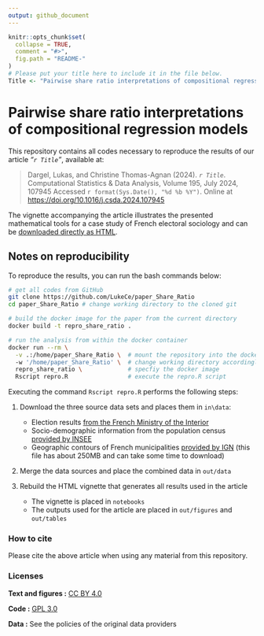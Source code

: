```yaml
---
output: github_document
---
```


<!-- README.md is generated from README.Rmd. Please edit that file -->

```r
knitr::opts_chunk$set(
  collapse = TRUE,
  comment = "#>",
  fig.path = "README-"
)
# Please put your title here to include it in the file below.
Title <- "Pairwise share ratio interpretations of compositional regression models"
```

# Pairwise share ratio interpretations of compositional regression models

This repository contains all codes necessary to reproduce the results of our article *"`r Title`"*, available at:

> Dargel, Lukas, and Christine Thomas-Agnan (2024).
> *`r Title`*.
> Computational Statistics & Data Analysis, Volume 195, July 2024, 107945
> Accessed `r format(Sys.Date(), "%d %b %Y")`.
> Online at <https://doi.org/10.1016/j.csda.2024.107945>

The vignette accompanying the article illustrates the presented mathematical tools for a case study of French electoral sociology and can be [downloaded directly as HTML](https://htmlpreview.github.io/?https://github.com/LukeCe/paper_Share_Ratio/blob/master/notebooks/Modeling%20the%20French%20presidential%20elections%20of%202022%20with%20CoDa%20tools.html).

## Notes on reproducibility

To reproduce the results, you can run the bash commands below:

``` .bash
# get all codes from GitHub
git clone https://github.com/LukeCe/paper_Share_Ratio
cd paper_Share_Ratio # change working directory to the cloned git

# build the docker image for the paper from the current directory
docker build -t repro_share_ratio . 

# run the analysis from within the docker container
docker run --rm \
  -v .:/home/paper_Share_Ratio \  # mount the repository into the docker
  -w '/home/paper_Share_Ratio' \  # change working directory accordingly
  repro_share_ratio \             # specfiy the docker image
  Rscript repro.R                 # execute the repro.R script
```

Executing the command `Rscript repro.R` performs the following steps:

1.  Download the three source data sets and places them in `in\data`:

    -   Election results [from the French Ministry of the Interior](https://www.data.gouv.fr/fr/datasets/election-presidentielle-des-10-et-24-avril-2022-resultats-definitifs-du-1er-tour/#/resources)
    -   Socio-demographic information from the population census [provided by INSEE](https://www.insee.fr/fr/statistiques/6543200)
    -   Geographic contours of French municipalities [provided by IGN](https://geoservices.ign.fr/adminexpress) (this file has about 250MB and can take some time to download)

2.  Merge the data sources and place the combined data in `out/data`

3.  Rebuild the HTML vignette that generates all results used in the article

    -   The vignette is placed in `notebooks`
    -   The outputs used for the article are placed in `out/figures` and `out/tables`

### How to cite

Please cite the above article when using any material from this repository.

### Licenses

**Text and figures :** [CC BY 4.0](http://creativecommons.org/licenses/by/4.0/)

**Code :** [GPL 3.0](https://www.gnu.org/licenses/gpl-3.0.en.html)

**Data :** See the policies of the original data providers
